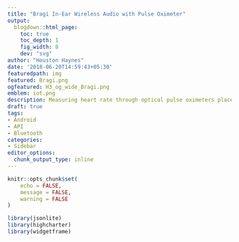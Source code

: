 ```yaml
---
title: "Bragi In-Ear Wireless Audio with Pulse Oximeter"
output:
  blogdown::html_page:
    toc: true
    toc_depth: 1
    fig_width: 8
    dev: "svg"
author: "Houston Haynes"
date: '2018-06-20T14:59:43+05:30'
featuredpath: img
featured: Bragi.png
ogfeatured: H3_og_wide_Bragi.png
emblem: iot.png
description: Measuring heart rate through optical pulse oximeters placed in the ear canal
draft: true
tags:
- Android
- API
- Bluetooth
categories: 
- Sidebar
editor_options: 
  chunk_output_type: inline
---
```

```r
knitr::opts_chunk$set(
	echo = FALSE,
	message = FALSE,
	warning = FALSE
)

library(jsonlite)
library(highcharter)
library(widgetframe)
```

